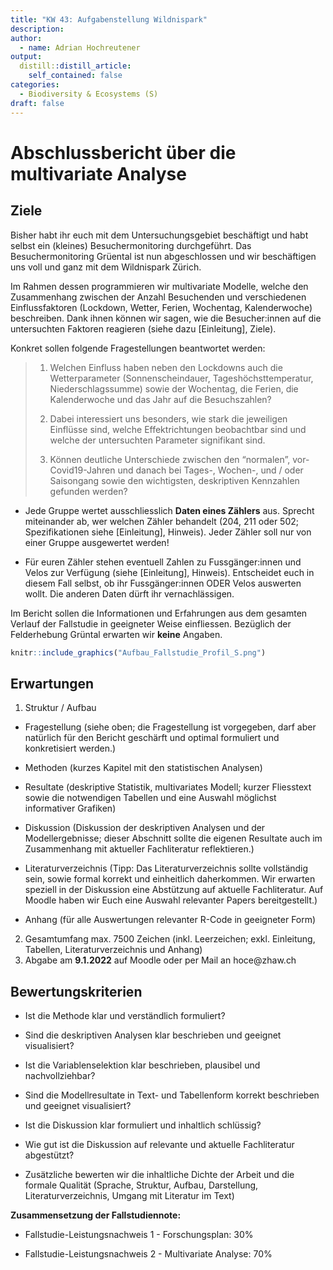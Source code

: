 ```yaml
---
title: "KW 43: Aufgabenstellung Wildnispark"
description:
author:
  - name: Adrian Hochreutener
output:
  distill::distill_article:
    self_contained: false
categories:
  - Biodiversity & Ecosystems (S)
draft: false
---
```


# Abschlussbericht über die multivariate Analyse

## Ziele 

Bisher habt ihr euch mit dem Untersuchungsgebiet beschäftigt und habt selbst ein (kleines) Besuchermonitoring durchgeführt. Das Besuchermonitoring Grüental ist nun abgeschlossen und wir beschäftigen uns voll und ganz mit dem Wildnispark Zürich.

Im Rahmen dessen programmieren wir multivariate Modelle, welche den Zusammenhang zwischen der Anzahl Besuchenden und verschiedenen Einflussfaktoren (Lockdown, Wetter, Ferien, Wochentag, Kalenderwoche) beschreiben. Dank ihnen können wir sagen, wie die Besucher:innen auf die untersuchten Faktoren reagieren (siehe dazu [Einleitung], Ziele). 

Konkret sollen folgende Fragestellungen beantwortet werden:

>1) Welchen Einfluss haben neben den Lockdowns auch die Wetterparameter (Sonnenscheindauer, Tageshöchsttemperatur, Niederschlagssumme) sowie der Wochentag, die Ferien, die Kalenderwoche und das Jahr auf die Besuchszahlen?
>
>2) Dabei interessiert uns besonders, wie stark die jeweiligen Einflüsse sind, welche Effektrichtungen beobachtbar sind und welche der untersuchten Parameter signifikant sind.
>
>3)	Können deutliche Unterschiede zwischen den "normalen", vor-Covid19-Jahren und danach bei Tages-, Wochen-, und / oder Saisongang sowie den wichtigsten, deskriptiven Kennzahlen gefunden werden?
>

- Jede Gruppe wertet ausschliesslich __Daten eines Zählers__ aus. Sprecht miteinander ab, wer welchen Zähler behandelt (204, 211 oder 502; Spezifikationen siehe [Einleitung], Hinweis). Jeder Zähler soll nur von einer Gruppe ausgewertet werden!

- Für euren Zähler stehen eventuell Zahlen zu Fussgänger:innen und Velos zur Verfügung (siehe [Einleitung], Hinweis). Entscheidet euch in diesem Fall selbst, ob ihr Fussgänger:innen ODER Velos auswerten wollt. Die anderen Daten dürft ihr vernachlässigen.

Im Bericht sollen die Informationen und Erfahrungen aus dem gesamten Verlauf der Fallstudie in geeigneter Weise einfliessen. Bezüglich der Felderhebung Grüntal erwarten wir __keine__ Angaben. 

```r
knitr::include_graphics("Aufbau_Fallstudie_Profil_S.png")
```

## Erwartungen

1) Struktur / Aufbau

-	Fragestellung (siehe oben; die Fragestellung ist vorgegeben, darf aber natürlich für den Bericht geschärft und optimal formuliert und konkretisiert werden.)

-	Methoden (kurzes Kapitel mit den statistischen Analysen)

-	Resultate (deskriptive Statistik, multivariates Modell; kurzer Fliesstext sowie die notwendigen Tabellen und eine Auswahl möglichst informativer Grafiken)

-	Diskussion (Diskussion der deskriptiven Analysen und der Modellergebnisse; dieser Abschnitt sollte die eigenen Resultate auch im Zusammenhang mit aktueller Fachliteratur reflektieren.)

-	Literaturverzeichnis (Tipp: Das Literaturverzeichnis sollte vollständig sein, sowie formal korrekt und einheitlich daherkommen. Wir erwarten speziell in der Diskussion eine Abstützung auf aktuelle Fachliteratur. Auf Moodle haben wir Euch eine Auswahl relevanter Papers bereitgestellt.)

-	Anhang (für alle Auswertungen relevanter R-Code in geeigneter Form) 

2) Gesamtumfang max. 7500 Zeichen (inkl. Leerzeichen; exkl. Einleitung, Tabellen, Literaturverzeichnis und Anhang)
3) Abgabe am __9.1.2022__ auf Moodle oder per Mail an hoce@zhaw.ch

## Bewertungskriterien

-	Ist die Methode klar und verständlich formuliert?

-	Sind die deskriptiven Analysen klar beschrieben und geeignet visualisiert?

-	Ist die Variablenselektion klar beschrieben, plausibel und nachvollziehbar?

-	Sind die Modellresultate in Text- und Tabellenform korrekt beschrieben und geeignet visualisiert?

-	Ist die Diskussion klar formuliert und inhaltlich schlüssig?

-	Wie gut ist die Diskussion auf relevante und aktuelle Fachliteratur abgestützt?

-	Zusätzliche bewerten wir die inhaltliche Dichte der Arbeit und die formale Qualität (Sprache, Struktur, Aufbau, Darstellung, Literaturverzeichnis, Umgang mit Literatur im Text)

__Zusammensetzung der Fallstudiennote:__

-	Fallstudie-Leistungsnachweis 1 - Forschungsplan: 30%

-	Fallstudie-Leistungsnachweis 2 - Multivariate Analyse: 70%

